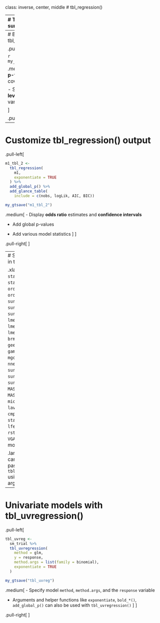 class: inverse, center, middle
# tbl_regression()

---
# Traditional model summary()

.pull-left[
```r
m1 <- 
  glm(
    response ~ age + stage,
    data = trial,
    family = binomial(link = "logit")
  )

summary(m1)
```

.medium[
Looks **messy** and it's not easy for others to understand.
]
]

.pull-right[
<p align="center"><img src="Images/messy-model-output.png" width=100%></p>
]


---
# Basic tbl_regression()

.pull-left[
```r
m1_tbl_1 <-
  tbl_regression(
    m1
  )
```

```r
my_gtsave("m1_tbl_1")
```

.medium[
- Displays **p-values** for covariates

- Shows **reference levels** for categorical variables
]

]

.pull-right[
<p align="center"><img src="Images/m1_tbl_1.png" width=90%></p>
]


---
# Customize tbl_regression() output

.pull-left[
```r
m1_tbl_2 <-
  tbl_regression(
    m1,
    exponentiate = TRUE
  ) %>% 
  add_global_p() %>%
  add_glance_table(
    include = c(nobs, logLik, AIC, BIC))
```

```r
my_gtsave("m1_tbl_2")
```

.medium[
- Display **odds ratio** estimates and **confidence intervals**

- Add global p-values

- Add various model statistics
]
]

.pull-right[
<p align="center"><img src="Images/m1_tbl_2.png" width=62%></p>
]


---
# Supported models in tbl_regression()

.xlarge[
`stats::lm()`, `stats::glm()`, `stats::aov()`, `ordinal::clm()`, `ordinal::clmm()`, `survival::coxph()`, `survival::survreg()`, `survival::clogit()`, `lme4::lmer()`, `lme4::glmer()`, `lme4::glmer.nb()`, `brms::brm()`, `geepack::geeglm()`, `gam::gam()`, `mgcv::gam()`, `nnet::multinom()`, `survey::svyglm()`, `survey::svycoxph()`, `survey::svyolr()`, `MASS::polr()`, `MASS::glm.nb()`, `mice::mira`, `lavaan::lavaan()`, `cmprsk::crr()`, `stats::nls()`, `lfe::felm()`, `rstanarm::stan_glm()`, `VGAM::vglm()`, and more!
]


.large[**Custom tidiers** can be written and passed to `tbl_regression()` using the `tidy_fun=` argument.]


---
# Univariate models with tbl_uvregression()

.pull-left[

```r
tbl_uvreg <- 
  sm_trial %>% 
  tbl_uvregression(
    method = glm,
    y = response,
    method.args = list(family = binomial),
    exponentiate = TRUE
  )
```

```r
my_gtsave("tbl_uvreg")
```

.medium[
- Specify  model `method`, `method.args`, and the `response` variable

- Arguments and helper functions like `exponentiate`, `bold_*()`, `add_global_p()` can also be used with `tbl_uvregression()`
]
]

.pull-right[
<p align="center"><img src="Images/tbl_uvreg.png" width=90%></p>
]

